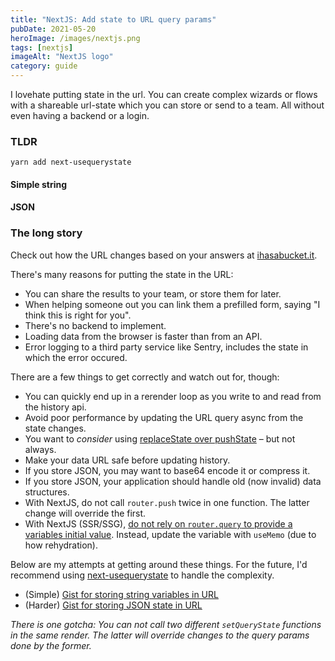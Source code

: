 ```yaml
---
title: "NextJS: Add state to URL query params"
pubDate: 2021-05-20
heroImage: /images/nextjs.png
tags: [nextjs]
imageAlt: "NextJS logo"
category: guide
---
```


I lovehate putting state in the url. You can create complex wizards or flows with a shareable url-state
which you can store or send to a team. All without even having a backend or a login.

### TLDR

`yarn add next-usequerystate`

#### Simple string

<Gist client:load id="1881e789120830ee8a805f3dd2959a25" file="SimpleComponent.tsx" />

#### JSON

<Gist client:load id="1881e789120830ee8a805f3dd2959a25" file="Component.tsx" />

### The long story

Check out how the URL changes based on your answers at [ihasabucket.it](https://ihasabucket.it/).

There's many reasons for putting the state in the URL:

- You can share the results to your team, or store them for later.
- When helping someone out you can link them a prefilled form, saying "I think this is right for you".
- There's no backend to implement.
- Loading data from the browser is faster than from an API.
- Error logging to a third party service like Sentry, includes the state in which the error occured.

There are a few things to get correctly and watch out for, though:

- You can quickly end up in a rerender loop as you write to and read from the history api.
- Avoid poor performance by updating the URL query async from the state changes.
- You want to _consider_ using [replaceState over pushState](https://developer.mozilla.org/en-US/docs/Web/API/History_API) – but not always.
- Make your data URL safe before updating history.
- If you store JSON, you may want to base64 encode it or compress it.
- If you store JSON, your application should handle old (now invalid) data structures.
- With NextJS, do not call `router.push` twice in one function. The latter change will override the first.
- With NextJS (SSR/SSG), [do not rely on `router.query` to provide a variables initial value](https://github.com/vercel/next.js/discussions/11484). Instead, update the variable with `useMemo` (due to how rehydration).

Below are my attempts at getting around these things. For the future, I'd recommend using
[next-usequerystate](https://www.npmjs.com/package/next-usequerystate) to handle the complexity.

- (Simple) [Gist for storing string variables in URL](https://gist.github.com/tomfa/9bf850bbaeb421c77d2b1bd2a158ae10)
- (Harder) [Gist for storing JSON state in URL](https://gist.github.com/tomfa/fcb8838881080788e139cb2fc2364fcd)

_There is one gotcha: You can not call two different `setQueryState` functions in the same render.
The latter will override changes to the query params done by the former._
